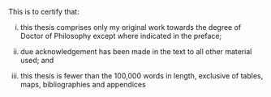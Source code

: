 This is to certify that:

i. this thesis comprises only my original work towards the degree of Doctor of
   Philosophy except where indicated in the preface;

i. due acknowledgement has been made in the text to all other material
   used; and

i. this thesis is fewer than the 100,000 words in length, exclusive of tables,
   maps, bibliographies and appendices

<!-- Signature line will be placed here -->
